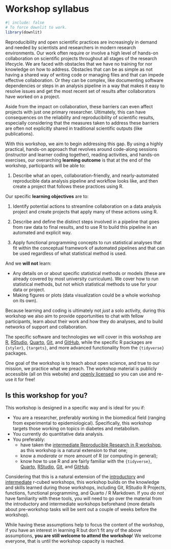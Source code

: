 # Workshop syllabus {#sec-syllabus}

```r
#| include: false
# To force downlit to work.
library(downlit)
```

Reproducibility and open scientific practices are increasingly in demand
and needed by scientists and researchers in modern research
environments. Our work often require or involve a high level of hands-on
collaboration on scientific projects throughout all stages of the
research lifecycle. We are faced with obstacles that we have no training
for nor knowledge on how to address. Obstacles that can be as simple as
not having a shared way of writing code or managing files and that can
impede effective collaboration. Or they can be complex, like documenting
software dependencies or steps in an analysis pipeline in a way that
makes it easy to resolve issues and get the most recent set of results
after collaborators have worked on a project.

Aside from the impact on collaboration, these barriers can even affect
projects with just one primary researcher. Ultimately, this can have
consequences on the reliability and reproducibility of scientific
results, especially considering that the measures taken to address these
barriers are often not explicitly shared in traditional scientific
outputs (like publications).

With this workshop, we aim to begin addressing this gap. By using a
highly practical, hands-on approach that revolves around code-along
sessions (instructor and learner coding together), reading activities,
and hands-on exercises, our overarching **learning outcome** is that at
the end of the workshop, participants will be able to:

1.  Describe what an open, collaboration-friendly, and nearly-automated
    reproducible data analysis pipeline and workflow looks like, and
    then create a project that follows these practices using R.

Our specific **learning objectives** are to:

1.  Identify potential actions to streamline collaboration on a data
    analysis project and create projects that apply many of these
    actions using R.

2.  Describe and define the distinct steps involved in a pipeline that
    goes from raw data to final results, and to use R to build this
    pipeline in an automated and explicit way.

3.  Apply functional programming concepts to run statistical analyses
    that fit within the conceptual framework of automated pipelines and
    that can be used regardless of what statistical method is used.

And we **will not** learn:

-   Any details on or about specific statistical methods or models
    (these are already covered by most university curriculum). We cover
    how to run statistical methods, but not which statistical methods to
    use for your data or project.
-   Making figures or plots (data visualization could be a whole
    workshop on its own).

Because learning and coding is ultimately not *just* a solo activity,
during this workshop we also aim to provide opportunities to chat with
fellow participants, learn about their work and how they do analyses,
and to build networks of support and collaboration.

The specific software and technologies we will cover in this workshop
are [R](https://www.r-project.org/), [RStudio](https://rstudio.com/),
[Quarto](https://quarto.org), [Git](https://git-scm.com/), and
[GitHub](https://github.com/), while the specific R packages are
`{styler}`, `{targets}`, and more advanced functionality from the
`{tidyverse}` packages.

One goal of the workshop is to teach about open science, and true to our
mission, we practice what we preach. The workshop material is publicly
accessible (all on this website) and [openly
licensed](/index.qmd#licensing) so you can use and re-use it for free!

## Is this workshop for you?

This workshop is designed in a specific way and is ideal for you if:

-   You are a researcher, preferably working in the biomedical field
    (ranging from experimental to epidemiological). Specifically, this
    workshop targets those working on topics in diabetes and metabolism.
-   You currently do quantitative data analysis.
-   You preferably:
    -   have taken the [intermediate Reproducible Research in R
        workshop](https://r-cubed-intermediate.rostools.org/), as this
        workshop is a natural extension to that one;
    -   know a *moderate* or more amount of R (or computing in general);
    -   know how to use R and are fairly familiar with the
        `{tidyverse}`, [Quarto](https://quarto.org),
        [RStudio](https://rstudio.com/), [Git](https://git-scm.com/),
        and [GitHub](https://github.com/).

Considering that this is a natural extension of the
[introductory](https://r-cubed-intro.rostools.org/) and
[intermediate](https://r-cubed-intermediate.rostools.org/) r-cubed
workshops, this workshop builds on the knowledge and skills learned
during those workshops, including Git, RStudio R Projects, functions,
functional programming, and Quarto / R Markdown. If you *do not* have
familiarity with these tools, you will need to go over the material from
the introductory and intermediate workshops beforehand (more details
about pre-workshop tasks will be sent out a couple of weeks before the
workshop).

While having these assumptions help to focus the content of the
workshop, if you have an interest in learning R but don't fit any of the
above assumptions, **you are still welcome to attend the workshop**! We
welcome everyone, that is until the workshop capacity is reached.
